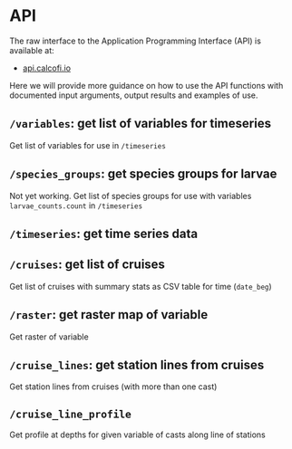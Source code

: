 # API

The raw interface to the Application Programming Interface (API) is available at:

- [api.calcofi.io](https://api.calcofi.io)

Here we will provide more guidance on how to use the API functions with documented input arguments, output results and examples of use. 

## `/variables`: get list of variables for timeseries

Get list of variables for use in `/timeseries`

## `/species_groups`: get species groups for larvae

Not yet working. Get list of species groups for use with variables `larvae_counts.count` in `/timeseries`


## `/timeseries`: get time series data

## `/cruises`: get list of cruises

Get list of cruises with summary stats as CSV table for time (`date_beg`)

## `/raster`: get raster map of variable

Get raster of variable

## `/cruise_lines`: get station lines from cruises

Get station lines from cruises (with more than one cast)

## `/cruise_line_profile`
Get profile at depths for given variable of casts along line of stations
